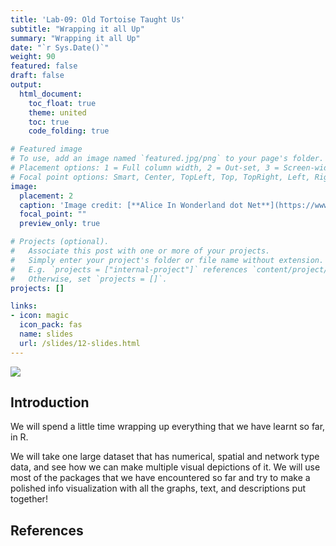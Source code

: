 ```yaml
---
title: 'Lab-09: Old Tortoise Taught Us'
subtitle: "Wrapping it all Up"
summary: "Wrapping it all Up"
date: "`r Sys.Date()`"
weight: 90
featured: false
draft: false
output:
  html_document:
    toc_float: true
    theme: united
    toc: true
    code_folding: true

# Featured image
# To use, add an image named `featured.jpg/png` to your page's folder.
# Placement options: 1 = Full column width, 2 = Out-set, 3 = Screen-width
# Focal point options: Smart, Center, TopLeft, Top, TopRight, Left, Right, BottomLeft, Bottom, BottomRight
image:
  placement: 2
  caption: 'Image credit: [**Alice In Wonderland dot Net**](https://www.alice-in-wonderland.net/)'
  focal_point: ""
  preview_only: true

# Projects (optional).
#   Associate this post with one or more of your projects.
#   Simply enter your project's folder or file name without extension.
#   E.g. `projects = ["internal-project"]` references `content/project/deep-learning/index.md`.
#   Otherwise, set `projects = []`.
projects: []

links:
- icon: magic
  icon_pack: fas
  name: slides
  url: /slides/12-slides.html
---
```


![](featured.jpg)

## Introduction

We will spend a little time wrapping up everything that we have learnt so far, in R.

We will take one large dataset that has numerical, spatial and network type data, and see how we can make multiple visual depictions of it. We will use most of the packages that we have encountered so far and try to make a polished info visualization with all the graphs, text, and descriptions put together!

## References


